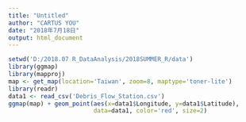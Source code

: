 ```yaml
---
title: "Untitled"
author: "CARTUS YOU"
date: "2018年7月18日"
output: html_document
---
```


```r
setwd('D:/2018.07 R_DataAnalysis/2018SUMMER_R/data')
library(ggmap)
library(mapproj)
map <- get_map(location='Taiwan', zoom=8, maptype='toner-lite')
library(readr)
data1 <- read_csv('Debris_Flow_Station.csv')
ggmap(map) + geom_point(aes(x=data1$Longitude, y=data1$Latitude),
                        data=data1, color='red', size=2)
```